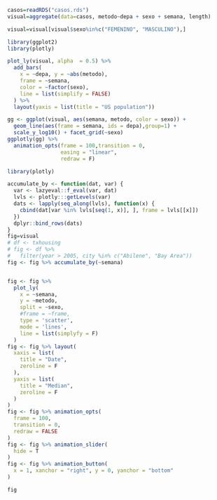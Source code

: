 
```r
casos=readRDS("casos.rds")
visual=aggregate(data=casos, metodo~depa + sexo + semana, length)

visual=visual[visual$sexo%in%c("FEMENINO", "MASCULINO"),]
```

```r
library(ggplot2)
library(plotly)

plot_ly(visual, alpha  = 0.5) %>%
  add_bars(
    x = ~depa, y = ~abs(metodo),
    frame = ~semana, 
    color = ~factor(sexo),
    line = list(simplify = FALSE)
  ) %>%
  layout(yaxis = list(title = "US population"))
```
```r

gg <- ggplot(visual, aes(semana, metodo, color = sexo)) +
  geom_line(aes(frame = semana, ids = depa),group=1) +
  scale_y_log10() + facet_grid(~sexo)
ggplotly(gg) %>%
  animation_opts(frame = 100,transition = 0,
                 easing = "linear",
                 redraw = F)
```
```r

library(plotly)

accumulate_by <- function(dat, var) {
  var <- lazyeval::f_eval(var, dat)
  lvls <- plotly:::getLevels(var)
  dats <- lapply(seq_along(lvls), function(x) {
    cbind(dat[var %in% lvls[seq(1, x)], ], frame = lvls[[x]])
  })
  dplyr::bind_rows(dats)
}
fig=visual
# df <- txhousing 
# fig <- df %>%
#   filter(year > 2005, city %in% c("Abilene", "Bay Area"))
fig <- fig %>% accumulate_by(~semana)


fig <- fig %>%
  plot_ly(
    x = ~semana, 
    y = ~metodo,
    split = ~sexo,
    #frame = ~frame, 
    type = 'scatter',
    mode = 'lines', 
    line = list(simplyfy = F)
  )
fig <- fig %>% layout(
  xaxis = list(
    title = "Date",
    zeroline = F
  ),
  yaxis = list(
    title = "Median",
    zeroline = F
  )
) 
fig <- fig %>% animation_opts(
  frame = 100, 
  transition = 0, 
  redraw = FALSE
)
fig <- fig %>% animation_slider(
  hide = T
)
fig <- fig %>% animation_button(
  x = 1, xanchor = "right", y = 0, yanchor = "bottom"
)

fig
```

